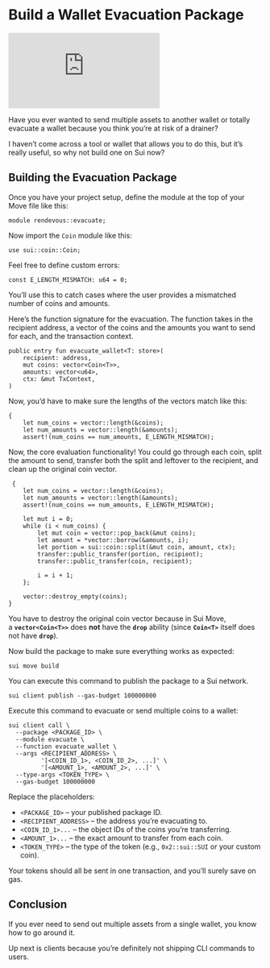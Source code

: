 # Build a Wallet Evacuation Package

<div style={{
    position: 'relative',
    width: '100%',
    paddingBottom: '56.25%', // 16:9 aspect ratio
    height: 0,
    overflow: 'hidden'
}}>
    <iframe
        src="https://www.youtube.com/embed/6N8P1scxvhs?list=PLwSqiyXKVkfVA5TXrPvnUXM6d07_zw8Ot"
        title="Let's Write a Token Batch Transfer Package"
        frameBorder="0"
        allow="accelerometer; autoplay; clipboard-write; encrypted-media; gyroscope; picture-in-picture; web-share"
        referrerPolicy="strict-origin-when-cross-origin"
        allowFullScreen
        style={{
            position: 'absolute',
            top: 0,
            left: 0,
            width: '100%',
            height: '100%'
        }}
    ></iframe>
</div>

Have you ever wanted to send multiple assets to another wallet or totally evacuate a wallet because you think you’re at risk of a drainer?

I haven’t come across a tool or wallet that allows you to do this, but it’s really useful, so why not build one on Sui now?

## Building the Evacuation Package

Once you have your project setup, define the module at the top of your Move file like this:

```move [sui.move]
module rendevous::evacuate;
```

Now import the `Coin` module like this:

```move [sui.move]
use sui::coin::Coin;
```

Feel free to define custom errors:

```move [sui.move]
const E_LENGTH_MISMATCH: u64 = 0;
```

You’ll use this to  catch cases where the user provides a mismatched number of coins and amounts.

Here’s the function signature for the evacuation. The function takes in the recipient address, a vector of the coins and the amounts you want to send for each, and the transaction context.

```move [sui.move]
public entry fun evacuate_wallet<T: store>(
    recipient: address,
    mut coins: vector<Coin<T>>,
    amounts: vector<u64>,
    ctx: &mut TxContext,
)
```

Now, you’d have to make sure the lengths of the vectors match like this:

```move [sui.move]
{
    let num_coins = vector::length(&coins);
    let num_amounts = vector::length(&amounts);
    assert!(num_coins == num_amounts, E_LENGTH_MISMATCH);
```

Now, the core evaluation functionality!  You could go through each coin, split the amount to send, transfer both the split and leftover to the recipient, and clean up the original coin vector.

```move [sui.move]
 {
    let num_coins = vector::length(&coins);
    let num_amounts = vector::length(&amounts);
    assert!(num_coins == num_amounts, E_LENGTH_MISMATCH);

    let mut i = 0;
    while (i < num_coins) {
        let mut coin = vector::pop_back(&mut coins);
        let amount = *vector::borrow(&amounts, i);
        let portion = sui::coin::split(&mut coin, amount, ctx);
        transfer::public_transfer(portion, recipient);
        transfer::public_transfer(coin, recipient);
        
        i = i + 1;
    };

    vector::destroy_empty(coins);
}
```

You have to destroy the original coin vector because in Sui Move, a **`vector<Coin<T>>`** does **not** have the **`drop`** ability (since **`Coin<T>`** itself does not have **`drop`**).

Now build the package to make sure everything works as expected:

```move [sui.move]
sui move build
```

You can execute this command to publish the package to a Sui network.

```move [sui.move]
sui client publish --gas-budget 100000000
```

Execute this command to evacuate or send multiple coins to a wallet:

```move [sui.move]
sui client call \
  --package <PACKAGE_ID> \
  --module evacuate \
  --function evacuate_wallet \
  --args <RECIPIENT_ADDRESS> \
         '[<COIN_ID_1>, <COIN_ID_2>, ...]' \
         '[<AMOUNT_1>, <AMOUNT_2>, ...]' \
  --type-args <TOKEN_TYPE> \
  --gas-budget 100000000
```

Replace the placeholders:

- `<PACKAGE_ID>` – your published package ID.
- `<RECIPIENT_ADDRESS>` – the address you’re evacuating to.
- `<COIN_ID_1>...` – the object IDs of the coins you’re transferring.
- `<AMOUNT_1>...` – the exact amount to transfer from each coin.
- `<TOKEN_TYPE>` – the type of the token (e.g., `0x2::sui::SUI` or your custom coin).

Your tokens should all be sent in one transaction, and you’ll surely save on gas.

## Conclusion

If you ever need to send out multiple assets from a single wallet, you know how to go around it.

Up next is clients because you’re definitely not shipping CLI commands to users.
